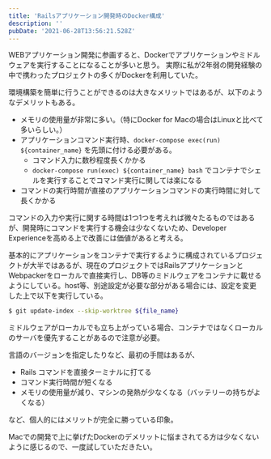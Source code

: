 ```yaml
---
title: 'Railsアプリケーション開発時のDocker構成'
description: ''
pubDate: '2021-06-28T13:56:21.528Z'
---
```


WEBアプリケーション開発に参画すると、Dockerでアプリケーションやミドルウェアを実行することになることが多いと思う。
実際に私が2年弱の開発経験の中で携わったプロジェクトの多くがDockerを利用していた。

環境構築を簡単に行うことができるのは大きなメリットではあるが、以下のようなデメリットもある。

- メモリの使用量が非常に多い。（特にDocker for Macの場合はLinuxと比べて多いらしい。）
- アプリケーションコマンド実行時、`docker-compose exec(run) ${container_name}` を先頭に付ける必要がある。
  - コマンド入力に数秒程度長くかかる
  - `docker-compose run(exec) ${container_name} bash` でコンテナでシェルを実行することでコマンド実行に関しては楽になる
- コマンドの実行時間が直接のアプリケーションコマンドの実行時間に対して長くかかる

コマンドの入力や実行に関する時間は1つ1つを考えれば微々たるものではあるが、開発時にコマンドを実行する機会は少なくないため、Developer Experienceを高める上で改善には価値があると考える。

基本的にアプリケーションをコンテナで実行するように構成されているプロジェクトが大半ではあるが、現在のプロジェクトではRailsアプリケーションとWebpackerをローカルで直接実行し、DB等のミドルウェアをコンテナに載せるようにしている。host等、別途設定が必要な部分がある場合には、設定を変更した上で以下を実行している。

```bash
$ git update-index --skip-worktree ${file_name}
```

ミドルウェアがローカルでも立ち上がっている場合、コンテナではなくローカルのサーバを優先することがあるので注意が必要。

言語のバージョンを指定したりなど、最初の手間はあるが、

- Rails コマンドを直接ターミナルに打てる
- コマンド実行時間が短くなる
- メモリの使用量が減り、マシンの発熱が少なくなる（バッテリーの持ちがよくなる）

など、個人的にはメリットが完全に勝っている印象。

Macでの開発で上に挙げたDockerのデメリットに悩まされてる方は少なくないように感じるので、一度試していただきたい。
